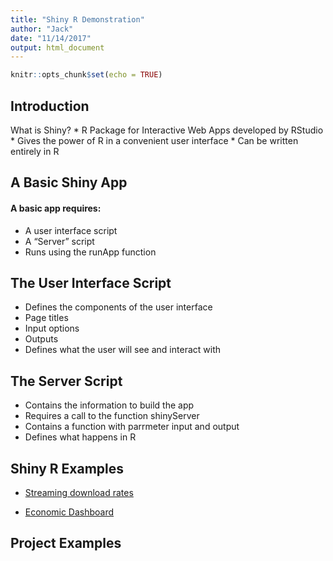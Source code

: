 ```yaml
---
title: "Shiny R Demonstration"
author: "Jack"
date: "11/14/2017"
output: html_document
---
```


```r
knitr::opts_chunk$set(echo = TRUE)
```

## Introduction

What is Shiny?
* R Package for Interactive Web Apps developed
by RStudio
* Gives the power of R in a convenient user
interface
* Can be written entirely in R


## A Basic Shiny App
#### A basic app requires:
* A user interface script
* A "Server" script
* Runs using the runApp function


## The User Interface Script
* Defines the components of the user interface
* Page titles
* Input options
* Outputs
* Defines what the user will see and interact with



## The Server Script
* Contains the information to build the app
* Requires a call to the function shinyServer
* Contains a function with parrmeter input and output
* Defines what happens in R


## Shiny R Examples
* [Streaming download rates](https://gallery.shinyapps.io/087-crandash/)

* [Economic Dashboard](https://pmaier1971.shinyapps.io/AutomatedForecastingWithShiny/)


## Project Examples

